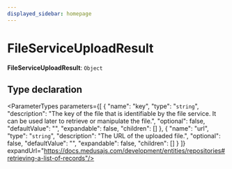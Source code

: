 ```yaml
---
displayed_sidebar: homepage
---
```



# FileServiceUploadResult

 **FileServiceUploadResult**: `Object`

## Type declaration

<ParameterTypes parameters={[
  {
    "name": "key",
    "type": "`string`",
    "description": "The key of the file that is identifiable by the file service. It can be used later to retrieve or manipulate the file.",
    "optional": false,
    "defaultValue": "",
    "expandable": false,
    "children": []
  },
  {
    "name": "url",
    "type": "`string`",
    "description": "The URL of the uploaded file.",
    "optional": false,
    "defaultValue": "",
    "expandable": false,
    "children": []
  }
]} expandUrl="https://docs.medusajs.com/development/entities/repositories#retrieving-a-list-of-records"/>
